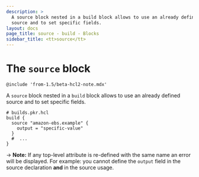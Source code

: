 ```yaml
---
description: >
  A source block nested in a build block allows to use an already defined
  source and to set specific fields.
layout: docs
page_title: source - build - Blocks
sidebar_title: <tt>source</tt>
---
```


# The `source` block

`@include 'from-1.5/beta-hcl2-note.mdx'`

A `source` block nested in a `build` block allows to use an already defined
source and to set specific fields.

```hcl
# builds.pkr.hcl
build {
  source "amazon-ebs.example" {
    output = "specific-value"
  }
  #  ...
}
```

-> **Note:** If any top-level attribute is re-defined with the same name an
error will be displayed. For example: you cannot define the `output` field in
the source declaration **and** in the source usage.